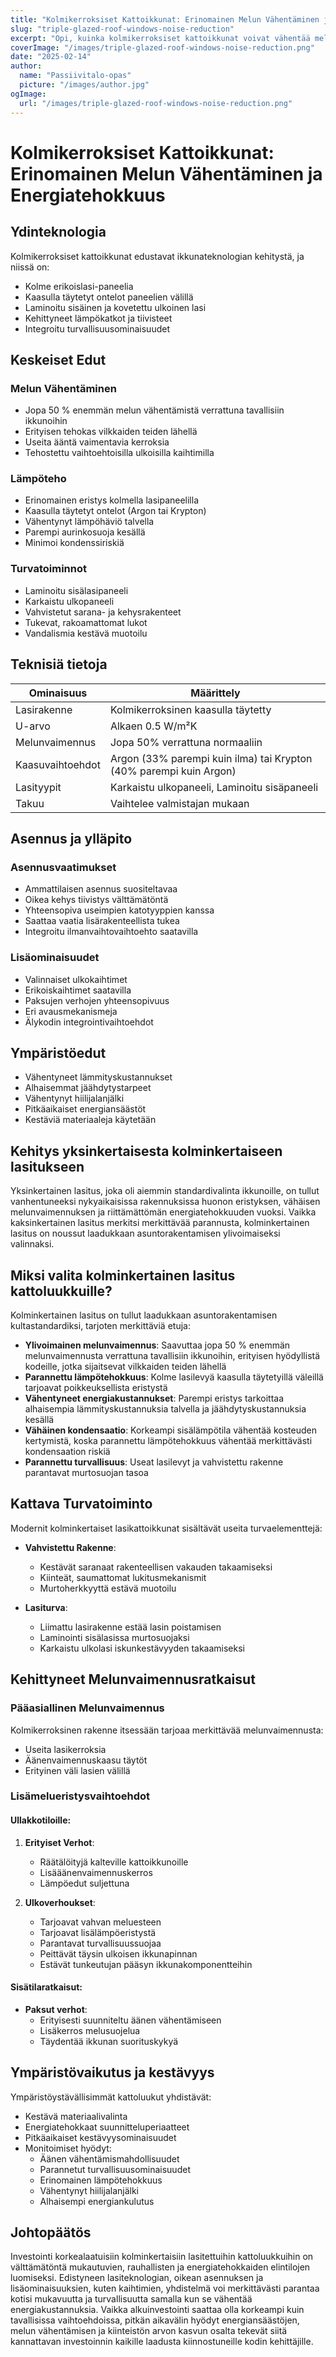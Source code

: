 ```yaml
---
title: "Kolmikerroksiset Kattoikkunat: Erinomainen Melun Vähentäminen ja Energiatehokkuus"
slug: "triple-glazed-roof-windows-noise-reduction"
excerpt: "Opi, kuinka kolmikerroksiset kattoikkunat voivat vähentää melua jopa 50 % samalla parantaen energiatehokkuutta ja kodin turvallisuutta."
coverImage: "/images/triple-glazed-roof-windows-noise-reduction.png"
date: "2025-02-14"
author:
  name: "Passiivitalo-opas"
  picture: "/images/author.jpg"
ogImage:
  url: "/images/triple-glazed-roof-windows-noise-reduction.png"
---
```


# Kolmikerroksiset Kattoikkunat: Erinomainen Melun Vähentäminen ja Energiatehokkuus

## Ydinteknologia

Kolmikerroksiset kattoikkunat edustavat ikkunateknologian kehitystä, ja niissä on:

- Kolme erikoislasi-paneelia
- Kaasulla täytetyt ontelot paneelien välillä
- Laminoitu sisäinen ja kovetettu ulkoinen lasi
- Kehittyneet lämpökatkot ja tiivisteet
- Integroitu turvallisuusominaisuudet

## Keskeiset Edut

### Melun Vähentäminen
- Jopa 50 % enemmän melun vähentämistä verrattuna tavallisiin ikkunoihin
- Erityisen tehokas vilkkaiden teiden lähellä
- Useita ääntä vaimentavia kerroksia
- Tehostettu vaihtoehtoisilla ulkoisilla kaihtimilla

### Lämpöteho
- Erinomainen eristys kolmella lasipaneelilla
- Kaasulla täytetyt ontelot (Argon tai Krypton)
- Vähentynyt lämpöhäviö talvella
- Parempi aurinkosuoja kesällä
- Minimoi kondenssiriskiä

### Turvatoiminnot
- Laminoitu sisälasipaneeli
- Karkaistu ulkopaneeli
- Vahvistetut sarana- ja kehysrakenteet
- Tukevat, rakoamattomat lukot
- Vandalismia kestävä muotoilu

## Teknisiä tietoja

| Ominaisuus | Määrittely |
|------------|------------|
| Lasirakenne | Kolmikerroksinen kaasulla täytetty |
| U-arvo | Alkaen 0.5 W/m²K |
| Melunvaimennus | Jopa 50% verrattuna normaaliin |
| Kaasuvaihtoehdot | Argon (33% parempi kuin ilma) tai Krypton (40% parempi kuin Argon) |
| Lasityypit | Karkaistu ulkopaneeli, Laminoitu sisäpaneeli |
| Takuu | Vaihtelee valmistajan mukaan |

## Asennus ja ylläpito

### Asennusvaatimukset
- Ammattilaisen asennus suositeltavaa
- Oikea kehys tiivistys välttämätöntä
- Yhteensopiva useimpien katotyyppien kanssa
- Saattaa vaatia lisärakenteellista tukea
- Integroitu ilmanvaihtovaihtoehto saatavilla

### Lisäominaisuudet
- Valinnaiset ulkokaihtimet
- Erikoiskaihtimet saatavilla
- Paksujen verhojen yhteensopivuus
- Eri avausmekanismeja
- Älykodin integrointivaihtoehdot

## Ympäristöedut

- Vähentyneet lämmityskustannukset
- Alhaisemmat jäähdytystarpeet
- Vähentynyt hiilijalanjälki
- Pitkäaikaiset energiansäästöt
- Kestäviä materiaaleja käytetään

## Kehitys yksinkertaisesta kolminkertaiseen lasitukseen

Yksinkertainen lasitus, joka oli aiemmin standardivalinta ikkunoille, on tullut vanhentuneeksi nykyaikaisissa rakennuksissa huonon eristyksen, vähäisen melunvaimennuksen ja riittämättömän energiatehokkuuden vuoksi. Vaikka kaksinkertainen lasitus merkitsi merkittävää parannusta, kolminkertainen lasitus on noussut laadukkaan asuntorakentamisen ylivoimaiseksi valinnaksi.

## Miksi valita kolminkertainen lasitus kattoluukkuille?

Kolminkertainen lasitus on tullut laadukkaan asuntorakentamisen kultastandardiksi, tarjoten merkittäviä etuja:

- **Ylivoimainen melunvaimennus**: Saavuttaa jopa 50 % enemmän melunvaimennusta verrattuna tavallisiin ikkunoihin, erityisen hyödyllistä kodeille, jotka sijaitsevat vilkkaiden teiden lähellä
- **Parannettu lämpötehokkuus**: Kolme lasilevyä kaasulla täytetyillä väleillä tarjoavat poikkeuksellista eristystä
- **Vähentyneet energiakustannukset**: Parempi eristys tarkoittaa alhaisempia lämmityskustannuksia talvella ja jäähdytyskustannuksia kesällä
- **Vähäinen kondensaatio**: Korkeampi sisälämpötila vähentää kosteuden kertymistä, koska parannettu lämpötehokkuus vähentää merkittävästi kondensaation riskiä
- **Parannettu turvallisuus**: Useat lasilevyt ja vahvistettu rakenne parantavat murtosuojan tasoa

## Kattava Turvatoiminto

Modernit kolminkertaiset lasikattoikkunat sisältävät useita turvaelementtejä:

- **Vahvistettu Rakenne**:
  - Kestävät saranaat rakenteellisen vakauden takaamiseksi
  - Kiinteät, saumattomat lukitusmekanismit
  - Murtoherkkyyttä estävä muotoilu

- **Lasiturva**:
  - Liimattu lasirakenne estää lasin poistamisen
  - Laminointi sisälasissa murtosuojaksi
  - Karkaistu ulkolasi iskunkestävyyden takaamiseksi

## Kehittyneet Melunvaimennusratkaisut

### Pääasiallinen Melunvaimennus
Kolmikerroksinen rakenne itsessään tarjoaa merkittävää melunvaimennusta:
- Useita lasikerroksia
- Äänenvaimennuskaasu täytöt
- Erityinen väli lasien välillä

### Lisämelueristysvaihtoehdot

#### Ullakkotiloille:
1. **Erityiset Verhot**: 
   - Räätälöityjä kalteville kattoikkunoille
   - Lisääänenvaimennuskerros
   - Lämpöedut suljettuna

2. **Ulkoverhoukset**:
   - Tarjoavat vahvan meluesteen
   - Tarjoavat lisälämpöeristystä
   - Parantavat turvallisuussuojaa
   - Peittävät täysin ulkoisen ikkunapinnan
   - Estävät tunkeutujan pääsyn ikkunakomponentteihin

#### Sisätilaratkaisut:
- **Paksut verhot**: 
  - Erityisesti suunniteltu äänen vähentämiseen
  - Lisäkerros melusuojelua
  - Täydentää ikkunan suorituskykyä

## Ympäristövaikutus ja kestävyys

Ympäristöystävällisimmät kattoluukut yhdistävät:
- Kestävä materiaalivalinta
- Energiatehokkaat suunnitteluperiaatteet
- Pitkäaikaiset kestävyysominaisuudet
- Monitoimiset hyödyt:
  - Äänen vähentämismahdollisuudet
  - Parannetut turvallisuusominaisuudet
  - Erinomainen lämpötehokkuus
  - Vähentynyt hiilijalanjälki
  - Alhaisempi energiankulutus

## Johtopäätös

Investointi korkealaatuisiin kolminkertaisiin lasitettuihin kattoluukkuihin on välttämätöntä mukautuvien, rauhallisten ja energiatehokkaiden elintilojen luomiseksi. Edistyneen lasiteknologian, oikean asennuksen ja lisäominaisuuksien, kuten kaihtimien, yhdistelmä voi merkittävästi parantaa kotisi mukavuutta ja turvallisuutta samalla kun se vähentää energiakustannuksia. Vaikka alkuinvestointi saattaa olla korkeampi kuin tavallisissa vaihtoehdoissa, pitkän aikavälin hyödyt energiansäästöjen, melun vähentämisen ja kiinteistön arvon kasvun osalta tekevät siitä kannattavan investoinnin kaikille laadusta kiinnostuneille kodin kehittäjille.